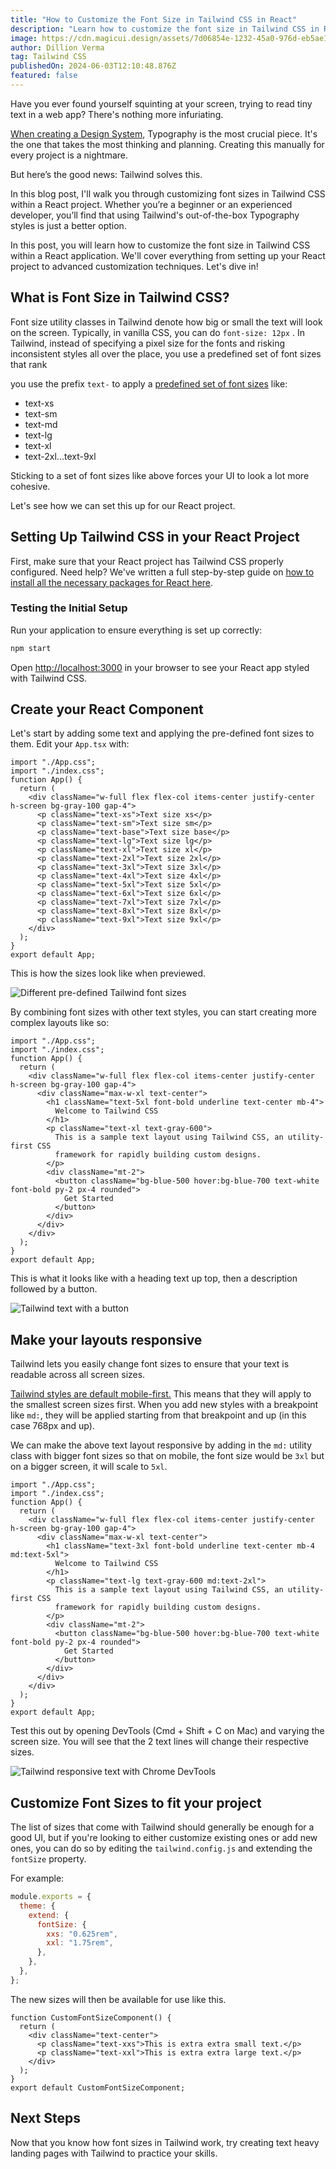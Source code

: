 ```yaml
---
title: "How to Customize the Font Size in Tailwind CSS in React"
description: "Learn how to customize the font size in Tailwind CSS in React with this comprehensive guide."
image: https://cdn.magicui.design/assets/7d06854e-1232-45a0-976d-eb5ae15ef261.png
author: Dillion Verma
tag: Tailwind CSS
publishedOn: 2024-06-03T12:10:48.876Z
featured: false
---
```


Have you ever found yourself squinting at your screen, trying to read tiny text in a web app? There's nothing more infuriating.

[When creating a Design System](https://danmall.com/posts/typography-in-design-systems/), Typography is the most crucial piece. It's the one that takes the most thinking and planning. Creating this manually for every project is a nightmare.

But here’s the good news: Tailwind solves this.

In this blog post, I'll walk you through customizing font sizes in Tailwind CSS within a React project. Whether you’re a beginner or an experienced developer, you’ll find that using Tailwind's out-of-the-box Typography styles is just a better option.

In this post, you will learn how to customize the font size in Tailwind CSS within a React application. We'll cover everything from setting up your React project to advanced customization techniques. Let's dive in!

## What is Font Size in Tailwind CSS?

Font size utility classes in Tailwind denote how big or small the text will look on the screen. Typically, in vanilla CSS, you can do `font-size: 12px` . In Tailwind, instead of specifying a pixel size for the fonts and risking inconsistent styles all over the place, you use a predefined set of font sizes that rank

you use the prefix `text-` to apply a [predefined set of font sizes](https://tailwindcss.com/docs/font-size) like:

- text-xs
- text-sm
- text-md
- text-lg
- text-xl
- text-2xl...text-9xl

Sticking to a set of font sizes like above forces your UI to look a lot more cohesive.

Let's see how we can set this up for our React project.

## Setting Up Tailwind CSS in your React Project

First, make sure that your React project has Tailwind CSS properly configured. Need help? We've written a full step-by-step guide on [how to install all the necessary packages for React here](/blog/install-tailwind-react).

### Testing the Initial Setup

Run your application to ensure everything is set up correctly:

```bash
npm start
```

Open [http://localhost:3000](http://localhost:3000) in your browser to see your React app styled with Tailwind CSS.

## Create your React Component

Let's start by adding some text and applying the pre-defined font sizes to them. Edit your `App.tsx` with:

```tsx
import "./App.css";
import "./index.css";
function App() {
  return (
    <div className="w-full flex flex-col items-center justify-center h-screen bg-gray-100 gap-4">
      <p className="text-xs">Text size xs</p>
      <p className="text-sm">Text size sm</p>
      <p className="text-base">Text size base</p>
      <p className="text-lg">Text size lg</p>
      <p className="text-xl">Text size xl</p>
      <p className="text-2xl">Text size 2xl</p>
      <p className="text-3xl">Text size 3xl</p>
      <p className="text-4xl">Text size 4xl</p>
      <p className="text-5xl">Text size 5xl</p>
      <p className="text-6xl">Text size 6xl</p>
      <p className="text-7xl">Text size 7xl</p>
      <p className="text-8xl">Text size 8xl</p>
      <p className="text-9xl">Text size 9xl</p>
    </div>
  );
}
export default App;
```

This is how the sizes look like when previewed.

![Different pre-defined Tailwind font sizes ](https://cdn.magicui.design/assets/zul0pj45qn.png)

By combining font sizes with other text styles, you can start creating more complex layouts like so:

```tsx
import "./App.css";
import "./index.css";
function App() {
  return (
    <div className="w-full flex flex-col items-center justify-center h-screen bg-gray-100 gap-4">
      <div className="max-w-xl text-center">
        <h1 className="text-5xl font-bold underline text-center mb-4">
          Welcome to Tailwind CSS
        </h1>
        <p className="text-xl text-gray-600">
          This is a sample text layout using Tailwind CSS, an utility-first CSS
          framework for rapidly building custom designs.
        </p>
        <div className="mt-2">
          <button className="bg-blue-500 hover:bg-blue-700 text-white font-bold py-2 px-4 rounded">
            Get Started
          </button>
        </div>
      </div>
    </div>
  );
}
export default App;
```

This is what it looks like with a heading text up top, then a description followed by a button.

![Tailwind text with a button](https://cdn.magicui.design/assets/tugilh9xi.png)

## Make your layouts responsive

Tailwind lets you easily change font sizes to ensure that your text is readable across all screen sizes.

[Tailwind styles are default mobile-first.](https://tailwindcss.com/docs/responsive-design) This means that they will apply to the smallest screen sizes first. When you add new styles with a breakpoint like `md:`, they will be applied starting from that breakpoint and up (in this case 768px and up).

We can make the above text layout responsive by adding in the `md:` utility class with bigger font sizes so that on mobile, the font size would be `3xl` but on a bigger screen, it will scale to `5xl`.

```tsx
import "./App.css";
import "./index.css";
function App() {
  return (
    <div className="w-full flex flex-col items-center justify-center h-screen bg-gray-100 gap-4">
      <div className="max-w-xl text-center">
        <h1 className="text-3xl font-bold underline text-center mb-4 md:text-5xl">
          Welcome to Tailwind CSS
        </h1>
        <p className="text-lg text-gray-600 md:text-2xl">
          This is a sample text layout using Tailwind CSS, an utility-first CSS
          framework for rapidly building custom designs.
        </p>
        <div className="mt-2">
          <button className="bg-blue-500 hover:bg-blue-700 text-white font-bold py-2 px-4 rounded">
            Get Started
          </button>
        </div>
      </div>
    </div>
  );
}
export default App;
```

Test this out by opening DevTools (Cmd + Shift + C on Mac) and varying the screen size. You will see that the 2 text lines will change their respective sizes.

![Tailwind responsive text with Chrome DevTools](https://cdn.magicui.design/assets/4v0dg7b7jr5.png)

## Customize Font Sizes to fit your project

The list of sizes that come with Tailwind should generally be enough for a good UI, but if you're looking to either customize existing ones or add new ones, you can do so by editing the `tailwind.config.js` and extending the `fontSize` property.

For example:

```js
module.exports = {
  theme: {
    extend: {
      fontSize: {
        xxs: "0.625rem",
        xxl: "1.75rem",
      },
    },
  },
};
```

The new sizes will then be available for use like this.

```tsx
function CustomFontSizeComponent() {
  return (
    <div className="text-center">
      <p className="text-xxs">This is extra extra small text.</p>
      <p className="text-xxl">This is extra extra large text.</p>
    </div>
  );
}
export default CustomFontSizeComponent;
```

## Next Steps

Now that you know how font sizes in Tailwind work, try creating text heavy landing pages with Tailwind to practice your skills.
